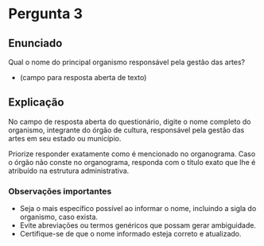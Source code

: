 # Pergunta 3 

## Enunciado

Qual o nome do principal organismo responsável pela gestão das artes?

* (campo para resposta aberta de texto)

## Explicação

No campo de resposta aberta do questionário, digite o nome completo do organismo,  integrante do órgão de cultura, responsável pela gestão das artes em seu estado ou município.

Priorize responder exatamente como é mencionado no organograma. Caso o órgão não conste no organograma, responda com o título exato que lhe é atribuído na estrutura administrativa.

### Observações importantes

* Seja o mais específico possível ao informar o nome, incluindo a sigla do organismo, caso exista.
* Evite abreviações ou termos genéricos que possam gerar ambiguidade.
* Certifique-se de que o nome informado esteja correto e atualizado.


